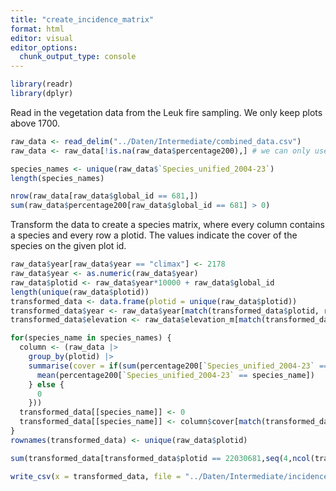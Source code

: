 ```yaml
---
title: "create_incidence_matrix"
format: html
editor: visual
editor_options: 
  chunk_output_type: console
---
```


```r
library(readr)
library(dplyr)
```

Read in the vegetation data from the Leuk fire sampling. We only keep plots above 1700.

```r
raw_data <- read_delim("../Daten/Intermediate/combined_data.csv")
raw_data <- raw_data[!is.na(raw_data$percentage200),] # we can only use data where the cover is present and afford dropping this single entry

species_names <- unique(raw_data$`Species_unified_2004-23`)
length(species_names)

nrow(raw_data[raw_data$global_id == 681,])
sum(raw_data$percentage200[raw_data$global_id == 681] > 0)
```

Transform the data to create a species matrix, where every column contains a species and every row a plotid. The values indicate the cover of the species on the given plot id.

```r
raw_data$year[raw_data$year == "climax"] <- 2178
raw_data$year <- as.numeric(raw_data$year)
raw_data$plotid <- raw_data$year*10000 + raw_data$global_id
length(unique(raw_data$plotid))
transformed_data <- data.frame(plotid = unique(raw_data$plotid))
transformed_data$year <- raw_data$year[match(transformed_data$plotid, raw_data$plotid)]
transformed_data$elevation <- raw_data$elevation_m[match(transformed_data$plotid, raw_data$plotid)]

for(species_name in species_names) {
  column <- (raw_data |> 
    group_by(plotid) |> 
    summarise(cover = if(sum(percentage200[`Species_unified_2004-23` == species_name]) > 0) {
      mean(percentage200[`Species_unified_2004-23` == species_name])
    } else {
      0
    }))
  transformed_data[[species_name]] <- 0
  transformed_data[[species_name]] <- column$cover[match(transformed_data$plotid, column$plotid)]
}
rownames(transformed_data) <- unique(raw_data$plotid)

sum(transformed_data[transformed_data$plotid == 22030681,seq(4,ncol(transformed_data),1)] > 0)

write_csv(x = transformed_data, file = "../Daten/Intermediate/incidence_matrix.csv")
```
